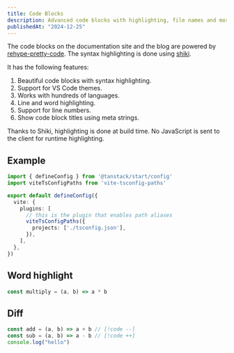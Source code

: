 ```yaml
---
title: Code Blocks
description: Advanced code blocks with highlighting, file names and more.
publishedAt: "2024-12-25"
---
```

The code blocks on the documentation site and the blog are powered by [rehype-pretty-code](https://github.com/atomiks/rehype-pretty-code). The syntax highlighting is done using [shiki](https://github.com/shikijs/shiki).

It has the following features:

1. Beautiful code blocks with syntax highlighting.
2. Support for VS Code themes.
3. Works with hundreds of languages.
4. Line and word highlighting.
5. Support for line numbers.
6. Show code block titles using meta strings.

<Callout>

Thanks to Shiki, highlighting is done at build time. No JavaScript is sent to the client for runtime highlighting.

</Callout>

## Example

```ts {2,8-10} showLineNumbers title="./app.config.ts" 
import { defineConfig } from '@tanstack/start/config'
import viteTsConfigPaths from 'vite-tsconfig-paths'

export default defineConfig({
  vite: {
    plugins: [
      // this is the plugin that enables path aliases
      viteTsConfigPaths({
        projects: ['./tsconfig.json'],
      }),
    ],
  },
})
````
## Word highlight
```js /multiply/
const multiply = (a, b) => a * b
```

## Diff
```js
const add = (a, b) => a + b // [!code --]
const sub = (a, b) => a - b // [!code ++]
console.log("hello")
```